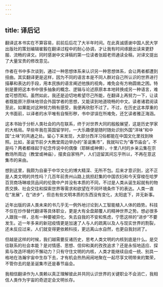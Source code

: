 ```yaml
---
---
---
```

title: 译后记
---




翻译这本书实在不算容易，前前后后花了大半年时间。在此真诚感谢中国人民大学出版社的策划编辑崔毅在翻译过程中的耐心协调，才让我有时间琢磨出读来更舒服、流畅的译文。同时感谢中文译稿的第一位读者张超老师通读全稿，对译文提出了大量宝贵的修改意见。

作者在书中多次谈到，通过一种思想体系来认识另一种思想体系，会让两者都遭到扭曲。其实翻译更是这样，因为不同的语言本是不同人群对自己所认识的世界进行描摹和表达的手段，用本民族的语言阐述他族的视角，难免会有方枘圆凿之困。特别是要把这本书中很多抽象的概念、逻辑与论述原原本本地转换成另一种语言，难度可想而知。虽然如此，我还是迫切地希望尽己所能，在翻译上再努力一下，让读者既能原汁原味地领会外国学者的思想，又能读到地道晓畅的中文。读者诸君阅读至此，如果能对这种努力稍有感受，我便再欣慰不过了。不过，在历史这本厚重的大书面前，以译者的水平唯有自惭形秽，书中谬误在所难免，还乞读者雅正海涵。

这本书始于分析人类社会的内在联系，终于对世界大同的殷殷展望，这是历史学家的大格局。早些年我在英国留学时，一大乐趣便是随时随处识别外国“洋味”和中国“土味”的共通之处。留心下来发现，大部分西洋习俗都能在中国文化里找到映照。比如，圣诞节前夕大教堂周边举办的“圣诞集市”，我就叫它为“春节庙会”。不是吗？两者都缘起于纪念传说中的偶像（耶稣或神佛），十里八村的乡亲云集在宗教场所周边（教堂或神庙），摆卖自家特产，人们逗留其间忘乎所以，不再在意这集市的来由。

想到这里，我颇为自豪于中华文化的博大精深、无所不包。后来才意识到，这不正是人类文明的共性吗？几百年前贵州山路上挑担赶集的中国农妇和今天穿梭在哈罗百货商场琳琅货品间的伦敦中产并没有本质的不同，不过是人类从诞生起就有的物质交换、社会交往和探索世界等需求和欲望在不同环境条件下的表达。人类一直在“发展”，在“进步”，但总有些文明本质的东西没有变化，太阳底下，并无新事。

近年出版的讲人类未来的书几乎无一例外地讨论到人工智能植入人体的趋势。科技不仅在炒作替代翻译等具体职业，更是大有全盘颠覆人的精神世界之势。想必很多人跟我一样，总有一种要被异化、失去自我的不安和焦虑，宁愿这样的“进步”不要发生。近一年多来的新冠疫情更是加速了人与人的疏离以及人与现实世界的割裂，还未反应过来，人们就变得更依赖科技，更远离山水自然，也更自我封闭了。

但越是这样的时候，我们越需要反诸历史，思考人类文明的内核到底是什么。是交往联系的社会本能？是对情感、思想、信仰和美的孜孜追求？还是永恒地适应、探索与改造环境的不懈动力？只有守住文明的内核，人类才能继续自成一统、别具一格地在浩瀚宇宙中生存下去，才有机会热热闹闹地聚在一起尽享文明带来的繁荣，不管你去的是圣诞集市还是春节庙会。

我相信翻译作为人类赖以真正理解彼此并共同认识世界的关键职业不会消亡，我相信人类作为宇宙的奇迹定会文明长存。